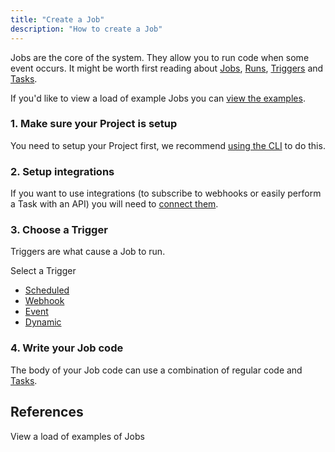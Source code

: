 ```yaml
---
title: "Create a Job"
description: "How to create a Job"
---
```


Jobs are the core of the system. They allow you to run code when some event occurs. It might be worth first reading about [Jobs](/documentation/concepts/jobs), [Runs](/documentation/concepts/runs), [Triggers](/documentation/concepts/triggers/introduction) and [Tasks](/documentation/concepts/tasks).

If you'd like to view a load of example Jobs you can [view the examples](/examples).

### 1. Make sure your Project is setup

You need to setup your Project first, we recommend [using the CLI](/documentation/quickstart) to do this.

### 2. Setup integrations

If you want to use integrations (to subscribe to webhooks or easily perform a Task with an API) you will need to [connect them](/documentation/guides/using-integrations).

### 3. Choose a Trigger

Triggers are what cause a Job to run.

Select a Trigger

- [Scheduled](/documentation/concepts/triggers/scheduled)
- [Webhook](/documentation/concepts/triggers/webhooks)
- [Event](/documentation/concepts/triggers/events)
- [Dynamic](/documentation/concepts/triggers/dynamic)

### 4. Write your Job code

The body of your Job code can use a combination of regular code and [Tasks](/documentation/concepts/tasks).

## References

<CardGroup cols={2}>
  <Card title="Examples" icon="slot-machine" href="/examples">
    View a load of examples of Jobs
  </Card>
</CardGroup>
